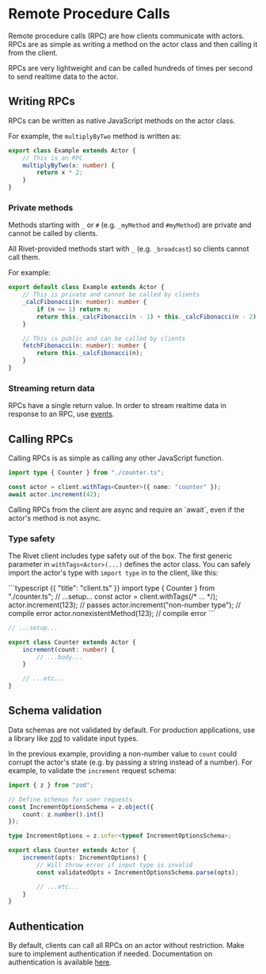 # Remote Procedure Calls

Remote procedure calls (RPC) are how clients communicate with actors. RPCs are as simple as writing a method on the actor class and then calling it from the client.

<Tip>
    RPCs are very lightweight and can be called hundreds of times per second to send realtime data to the actor.
</Tip>

## Writing RPCs

RPCs can be written as native JavaScript methods on the actor class.

For example, the `multiplyByTwo` method is written as:

```typescript
export class Example extends Actor {
    // This is an RPC
    multiplyByTwo(x: number) {
        return x * 2;
    }
}
```

### Private methods

Methods starting with `_` or `#` (e.g. `_myMethod` and `#myMethod`) are private and cannot be called by clients.

All Rivet-provided methods start with `_` (e.g. `_broadcast`) so clients cannot call them.

For example:

```typescript
export default class Example extends Actor {
    // This is private and cannot be called by clients
    _calcFibonacci(n: number): number {
        if (n <= 1) return n;
        return this._calcFibonacci(n - 1) + this._calcFibonacci(n - 2);
    }

    // This is public and can be called by clients
    fetchFibonacci(n: number): number {
        return this._calcFibonacci(n);
    }
}
```

### Streaming return data

RPCs have a single return value. In order to stream realtime data in response to an RPC, use [events](/docs/events).

## Calling RPCs

Calling RPCs is as simple as calling any other JavaScript function.

```typescript
import type { Counter } from "./counter.ts";

const actor = client.withTags<Counter>({ name: "counter" });
await actor.increment(42);
```

<Warning>
    Calling RPCs from the client are async and require an `await`, even if the actor's method is not async.
</Warning>

### Type safety

The Rivet client includes type safety out of the box. The first generic parameter in `withTags<Actor>(...)` defines the actor class. You can safely import the actor's type with `import type` in to the client, like this:

<CodeGroup>
```typescript {{ "title": "client.ts" }}
import type { Counter } from "./counter.ts";
// ...setup...
const actor = client.withTags<Counter>(/* ... */);
actor.increment(123);  // passes
actor.increment("non-number type");  // compile error
actor.nonexistentMethod(123);  // compile error
```

```typescript {{ "title": "actor.ts" }}
// ...setup...

export class Counter extends Actor {
    increment(count: number) {
        // ...body...
    }

    // ...etc...
}
```
</CodeGroup>

## Schema validation

Data schemas are not validated by default. For production applications, use a library like [zod](https://zod.dev/) to validate input types.

In the previous example, providing a non-number value to `count` could corrupt the actor's state (e.g. by passing a string instead of a number). For example, to validate the `increment` request schema:

```typescript
import { z } from "zod";

// Define schemas for user requests
const IncrementOptionsSchema = z.object({
    count: z.number().int()
});

type IncrementOptions = z.infer<typeof IncrementOptionsSchema>;

export class Counter extends Actor {
    increment(opts: IncrementOptions) {
        // Will throw error if input type is invalid
        const validatedOpts = IncrementOptionsSchema.parse(opts);

        // ...etc...
    }
}
```

## Authentication

By default, clients can call all RPCs on an actor without restriction. Make sure to implement authentication if needed. Documentation on authentication is available [here](/docs/authentication).
